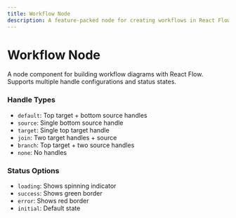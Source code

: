 ```yaml
---
title: Workflow Node
description: A feature-packed node for creating workflows in React Flow.
---
```




# Workflow Node

A node component for building workflow diagrams with React Flow. Supports multiple handle configurations and status states.

<UiComponentViewer />

### Handle Types

- `default`: Top target + bottom source handles
- `source`: Single bottom source handle
- `target`: Single top target handle
- `join`: Two target handles + source
- `branch`: Top target + two source handles
- `none`: No handles

### Status Options

- `loading`: Shows spinning indicator
- `success`: Shows green border
- `error`: Shows red border
- `initial`: Default state
